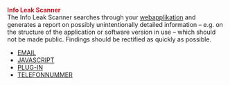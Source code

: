 '''<span style="color:#c31622">Info Leak Scanner<span>'''
<br>

The Info Leak Scanner searches through your [[Webanwendung|webapplikation]] and generates a report on possibly unintentionally detailed information – e.g. on the structure of the application or software version in use – which should not be made public. Findings should be rectified as quickly as possible.<br>

*[[Email-Address-Found/EN|EMAIL]]<br>
*[[JavaScript-Vulnerability/EN|JAVASCRIPT]]<br>
*[[Plugin-Found/EN|PLUG-IN]]<br>
*[[Phone-Number-Found/EN|TELEFONNUMMER]]

